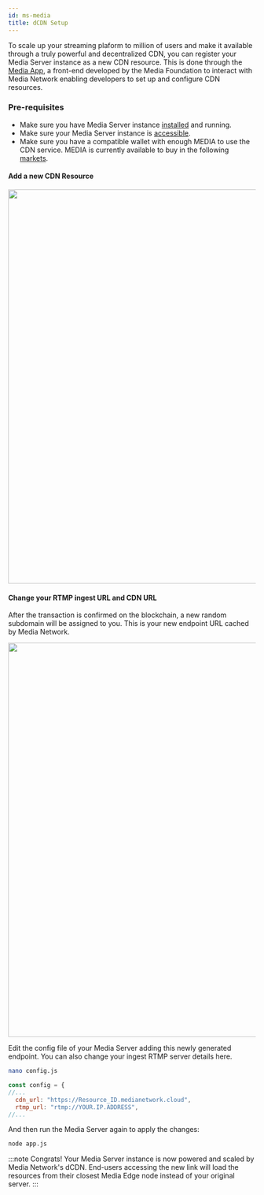 ---
id: ms-media
title: dCDN Setup
---

To scale up your streaming plaform to million of users and make it available through a truly powerful and decentralized CDN, you can register your Media Server instance as a new CDN resource. This is done through the [Media App](https://app.media.network), a front-end developed by the Media Foundation to interact with Media Network enabling developers to set up and configure CDN resources.

### Pre-requisites

- Make sure you have Media Server instance [installed](ms-setup) and running.
- Make sure your Media Server instance is [accessible](ms-setup#testing-the-server).
- Make sure you have a compatible wallet with enough MEDIA to use the CDN service. MEDIA is currently available to buy in the following [markets](https://www.coingecko.com/en/coins/media-network#markets).


#### Add a new CDN Resource

<center><img src="/img/ms-add.png" width="800"/> </center>


#### Change your RTMP ingest URL and CDN URL 

After the transaction is confirmed on the blockchain, a new random subdomain will be assigned to you. This is your new endpoint URL cached by Media Network.


<center><img src="/img/ms-resource.png" width="800"/> </center>

Edit the config file of your Media Server adding this newly generated endpoint. You can also change your ingest RTMP server details here.

```bash
nano config.js
```

```js title="mediaserver/config.js"
const config = {
//...
  cdn_url: "https://Resource_ID.medianetwork.cloud",
  rtmp_url: "rtmp://YOUR.IP.ADDRESS",
//...
```

And then run the Media Server again to apply the changes:

```bash
node app.js
```

:::note
Congrats! Your Media Server instance is now powered and scaled by Media Network's dCDN. End-users accessing the new link will load the resources from their closest Media Edge node instead of your original server.
:::

